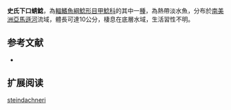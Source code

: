 {{Speciesbox
| name = 史氏下口蜻鯰
| image = 
| image_width = 250px
| image_caption = 
| status = NE
| status_system = IUCN3.1
| genus = Hypoptopoma
| species = steindachneri
| authority = [[Boulenger|Boulenger]], 1895
| synonyms = 
}}

'''史氏下口蜻鯰'''，為[[輻鰭魚綱|輻鰭魚綱]][[鯰形目|鯰形目]][[甲鯰科|甲鯰科]]的其中一[[種|種]]，為熱帶淡水魚，分布於[[南美洲|南美洲]][[亞馬遜河|亞馬遜河]]流域，體長可達10公分，棲息在底層水域，生活習性不明。

==参考文献==
*{{FishBase_species|genus=Hypoptopoma|species=steindachneri |year=2014|month=12}}

== 扩展阅读 ==
{{refbegin}}
{{wikispecies-inline|Hypoptopoma steindachneri |史氏下口蜻鯰}}
{{refend}}
{{Taxonbar|from=Q5574110}}

[[Category:下口蜻鯰屬|steindachneri]]